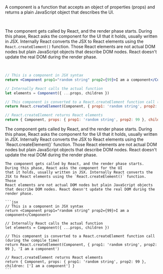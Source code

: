 
A component is a function that accepts an object of properties (props) and returns a plain JavaScript object that describes the UI.

<br />

The component gets called by React, and the render phase starts. During this phase, React asks the component for the UI
that it holds, usually written in JSX. Internally React converts the JSX to React elements using the `React.createElement()` function. Those
React elements are not actual DOM nodes but plain JavaScript objects that describe DOM nodes. React doesn't update the real DOM during the render phase.

<br />

```jsx
// This is a component in JSX syntax
return <Component prop1="random string" prop2={99}>I am a component</Component>

// Internally React calls the actual function
let elements = Component({ ...props, children })

// This component is converted to a React.createElement function call (during the compile time)
return React.createElement(Component, { prop1: 'random string', prop2: 99 }, 'I am a component')

// React.createElement returns React elements
return { Component, props: { prop1: 'random string', prop2: 99 }, children: ['I am a component'] }
```

<Collapse title='Read more'>
    The component gets called by React, and the render phase starts. During this phase, React asks the component for the UI
    that it holds, usually written in JSX. Internally React converts the JSX to React elements using the `React.createElement()` function. Those
    React elements are not actual DOM nodes but plain JavaScript objects that describe DOM nodes. React doesn't update the real DOM during the render phase.

    The component gets called by React, and the render phase starts. During this phase, React asks the component for the UI
    that it holds, usually written in JSX. Internally React converts the JSX to React elements using the `React.createElement()` function. Those
    React elements are not actual DOM nodes but plain JavaScript objects that describe DOM nodes. React doesn't update the real DOM during the render phase.

    ```jsx
    // This is a component in JSX syntax
    return <Component prop1="random string" prop2={99}>I am a component</Component>

    // Internally React calls the actual function
    let elements = Component({ ...props, children })

    // This component is converted to a React.createElement function call (during the compile time)
    return React.createElement(Component, { prop1: 'random string', prop2: 99 }, 'I am a component')

    // React.createElement returns React elements
    return { Component, props: { prop1: 'random string', prop2: 99 }, children: ['I am a component'] }
    ```
</Collapse>
